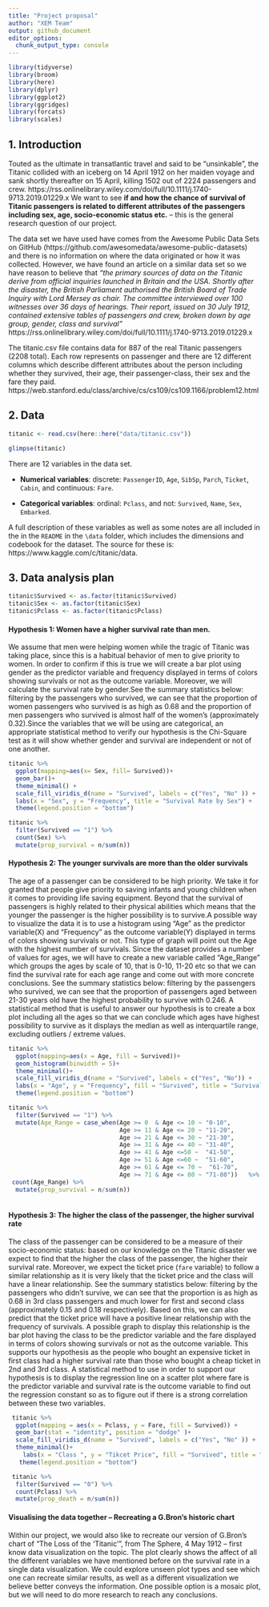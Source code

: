 ```yaml
---
title: "Project proposal"
author: "XEM Team"
output: github_document
editor_options: 
  chunk_output_type: console
---
```


```r
library(tidyverse)
library(broom)
library(here)
library(dplyr)
library(ggplot2)
library(ggridges)
library(forcats)
library(scales)

```

## 1. Introduction

Touted as the ultimate in transatlantic travel and said to be “unsinkable”, the Titanic collided with an iceberg on 14 April 1912 on her maiden voyage and sank shortly thereafter on 15 April, killing 1502 out of 2224 passengers and crew. https://rss.onlinelibrary.wiley.com/doi/full/10.1111/j.1740-9713.2019.01229.x We want to see **if and how the chance of survival of Titanic passengers is related to different attributes of the passengers including sex, age, socio-economic status etc.** -- this is the general research question of our project. 

The data set we have used have comes from the Awesome Public Data Sets on GitHub (https://github.com/awesomedata/awesome-public-datasets) and there is no information on where the data originated or how it was collected. However, we have found an article on a similar data set so we have reason to believe that *"the primary sources of data on the Titanic derive from official inquiries launched in Britain and the USA. Shortly after the disaster, the British Parliament authorised the British Board of Trade Inquiry with Lord Mersey as chair. The committee interviewed over 100 witnesses over 36 days of hearings. Their report, issued on 30 July 1912, contained extensive tables of passengers and crew, broken down by age group, gender, class and survival"* https://rss.onlinelibrary.wiley.com/doi/full/10.1111/j.1740-9713.2019.01229.x 

The titanic.csv file contains data for 887 of the real Titanic passengers (2208 total). Each row represents on passenger and there are 12 different columns which describe different attributes about the person including whether they survived, their age, their passenger-class, their sex and the fare they paid. https://web.stanford.edu/class/archive/cs/cs109/cs109.1166/problem12.html

## 2. Data

```r
titanic <- read.csv(here::here("data/titanic.csv"))

glimpse(titanic)
```

There are 12 variables in the data set.

* **Numerical variables**: discrete: `PassengerID`, `Age`, `SibSp`, `Parch`, `Ticket`, `Cabin`, and continuous: `Fare`.

* **Categorical variables**: ordinal: `Pclass`, and not: `Survived`, `Name`, `Sex`, `Embarked`.

A full description of these variables as well as some notes are all included in the in the `README` in the `\data` folder, which includes the dimensions and codebook for the dataset. The source for these is: https://www.kaggle.com/c/titanic/data.  



## 3. Data analysis plan

```r
titanic$Survived <- as.factor(titanic$Survived)
titanic$Sex <- as.factor(titanic$Sex)
titanic$Pclass <- as.factor(titanic$Pclass)

```

#### Hypothesis 1: Women have a higher survival rate than men. 
We assume that men were helping women while the tragic of Titanic was taking place, since this is a habitual behavior of men to give priority to women. In order to confirm if this is true we will create a bar plot using gender as the predictor variable and frequency displayed in terms of colors showing survivals or not as the outcome variable. Moreover,  we will calculate the survival rate by gender.See the summary statistics below: filtering by the passengers who  survived, we can see that the proportion of women passengers who survived is as high as 0.68 and the proportion of men passengers who survived is almost half of the women's (approximately 0.32).Since the variables that we will be using are categorical, an appropriate statistical method to verify our hypothesis is the Chi-Square test as it will show whether gender and survival are independent or not of one another. 

```r
titanic %>%
  ggplot(mapping=aes(x= Sex, fill= Survived))+
  geom_bar()+
  theme_minimal() +
  scale_fill_viridis_d(name = "Survived", labels = c("Yes", "No" )) +
  labs(x = "Sex", y = "Frequency", title = "Survival Rate by Sex") +
  theme(legend.position = "bottom")
```

```r
titanic %>%
  filter(Survived == "1") %>%
  count(Sex) %>%
  mutate(prop_survival = n/sum(n))
```

#### Hypothesis 2: The younger survivals are more than the older survivals 
The age of a passenger can be considered to be high priority. We take it for granted that people give priority to saving infants and young children when it comes to providing life saving equipment. Beyond that the survival of  passengers is highly related to their physical abilities which means that the younger the passenger is the higher possibility is to survive.A possible way to visualize the data it is to use a histogram   using "Age" as the predictor variable(X) and "Frequency" as the outcome variable(Y) displayed in terms of colors showing survivals or not. This type of graph will point out the Age with the highest number of survivals. Since the dataset provides a number of values for ages,  we will have to create a new variable called "Age_Range " which groups the ages by scale of 10, that is 0-10, 11-20 etc so that we can find the survival rate for each age range and come out with more concrete conclusions. See the summary statistics below: filtering by the passengers who  survived, we can see that the proportion of  passengers aged between 21-30 years old have the highest probability to survive with 0.246. A statistical method that is useful to answer our hypothesis is to create a box plot  including all the ages so that we can conclude which ages have highest possibility to survive as it displays the median as well as interquartile range, excluding outliers / extreme values. 

```r
titanic %>% 
  ggplot(mapping=aes(x = Age, fill = Survived))+
  geom_histogram(binwidth = 5)+
  theme_minimal()+
  scale_fill_viridis_d(name = "Survived", labels = c("Yes", "No")) +
  labs(x = "Age", y = "Frequency", fill = "Survived", title = "Survival rate by age") +
  theme(legend.position = "bottom")
```


```r
titanic %>%
  filter(Survived == "1") %>%
  mutate(Age_Range = case_when(Age >= 0  & Age <= 10 ~ "0-10",
                               Age >= 11 & Age <= 20 ~ "11-20",
                               Age >= 21 & Age <= 30 ~ "21-30",
                               Age >= 31 & Age <= 40 ~ "31-40",
                               Age >= 41 & Age <=50 ~  "41-50",
                               Age >= 51 & Age <=60 ~  "51-60",
                               Age >= 61 & Age <= 70 ~  "61-70",
                               Age >= 71 & Age <= 80 ~ "71-80"))   %>%
 count(Age_Range) %>%
  mutate(prop_survival = n/sum(n)) 
  
```

#### Hypothesis 3: The higher the class of the passenger, the higher survival rate
The class of the passenger can be considered to be a measure of their socio-economic status: based on our knowledge on the Titanic disaster we expect to find that the higher the class of the passenger, the higher their survival rate. Moreover, we expect the ticket price (`fare` variable) to follow a similar relationship as it is very likely that the ticket price and the class will have a linear relationship. See the summary statistics below: filtering by the passengers who didn't survive, we can see that the proportion  is as high as 0.68 in 3rd class passengers and much lower for first and second class (approximately 0.15 and 0.18 respectively). Based on this, we can also predict that the ticket price will have a positive linear relationship with the  frequency of survivals. A possible graph to display this relationship is the bar plot  having the class to be the predictor variable and the fare displayed in terms of colors showing survivals or not as the outcome variable. This supports our hypothesis as the people who bought an expensive ticket in first class had a higher survival rate than those who bought a cheap  ticket in 2nd and 3rd class. A statistical method to use  in order to support our hypothesis  is to display the regression line on a  scatter plot where fare is the predictor variable and survival rate is the outcome variable to find out  the regression constant so as to  figure out if there is a strong correlation between these two variables. 

```r
 titanic %>%
  ggplot(mapping = aes(x = Pclass, y = Fare, fill = Survived)) +
  geom_bar(stat = "identity", position = "dodge" )+
  scale_fill_viridis_d(name = "Survived", labels = c("Yes", "No" )) +
  theme_minimal()+
    labs(x = "Class ", y = "Tikcet Price", fill = "Survived", title = "Survival rate by class and fare") +
   theme(legend.position = "bottom") 
```

```r
 titanic %>%
  filter(Survived == "0") %>%
  count(Pclass) %>%
  mutate(prop_death = n/sum(n)) 
```

#### Visualising the data together -- Recreating a G.Bron's historic chart 
Within our project, we would also like to recreate our version of G.Bron's chart of “The Loss of the ‘Titanic'”, from The Sphere, 4 May 1912 -- first know data visualization on the topic. The plot clearly shows the affect of all the different variables we have mentioned before on the survival rate in a single data visualization. We could explore unseen plot types and see which one can recreate similar results, as well as a different visualization we believe better conveys the information. One possible option is a mosaic plot, but we will need to do more research to reach any conclusions.





